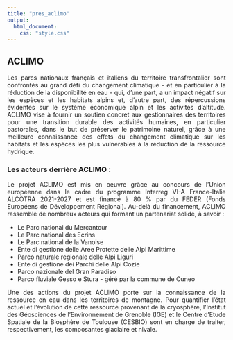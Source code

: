 ```yaml
---
title: "pres_aclimo"
output:
  html_document:
    css: "style.css"
---
```


<style>
  body {
    text-align: justify;
  }
</style>

## ACLIMO

Les parcs nationaux français et italiens du territoire transfrontalier sont confrontés au grand défi du changement climatique - et en particulier à la réduction de la disponibilité en eau - qui, d'une part, a un impact négatif sur les espèces et les habitats alpins et, d'autre part, des répercussions évidentes sur le système économique alpin et les activités d'altitude. ACLIMO vise à fournir un soutien concret aux gestionnaires des territoires pour une transition durable des activités humaines, en particulier pastorales, dans le but de préserver le patrimoine naturel, grâce à une meilleure connaissance des effets du changement climatique sur les habitats et les espèces les plus vulnérables à la réduction de la ressource hydrique.


### Les acteurs derrière ACLIMO :

Le projet ACLIMO est mis en oeuvre grâce au concours de l'Union européenne dans le cadre du programme Interreg VI-A France-Italie ALCOTRA 2021-2027 et est financé à 80 % par du FEDER (Fonds Européens de Développement Régional). Au-delà du financement, ACLIMO rassemble de nombreux acteurs qui formant un partenariat solide, à savoir :

-   Le Parc national du Mercantour
-   Le Parc national des Ecrins
-   Le Parc national de la Vanoise
-   Ente di gestione delle Aree Protette delle Alpi Marittime
-   Parco naturale regionale delle Alpi Liguri
-   Ente di gestione dei Parchi delle Alpi Cozie
-   Parco nazionale del Gran Paradiso
-   Parco fluviale Gesso e Stura - géré par la commune de Cuneo

Une des actions du projet ACLIMO porte sur la connaissance de la ressource en eau dans les territoires de montagne. Pour quantifier l'état actuel et l'évolution de cette ressource provenant de la cryosphère, l'Institut des Géosciences de l'Environnement de Grenoble (IGE) et le Centre d'Etude Spatiale de la Biosphère de Toulouse (CESBIO) sont en charge de traiter, respectivement, les composantes glaciaire et nivale.

